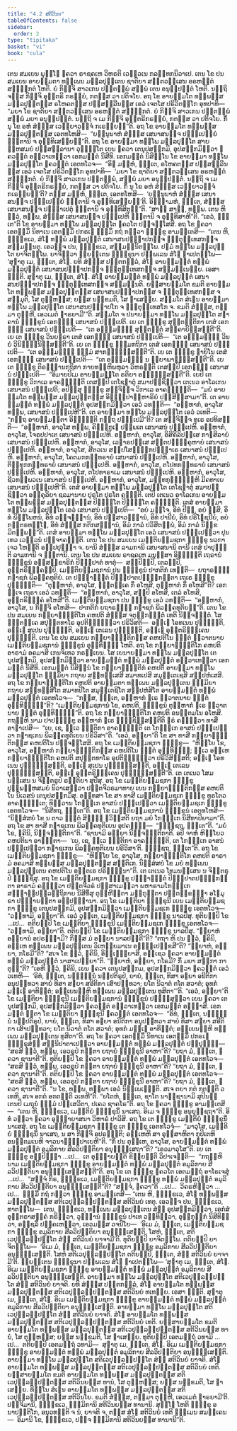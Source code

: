 ```yaml
---
title: "4.2 ສຕິວິນຍ"
tableOfContents: false
sidebar:
  order: 2
type: "tipitaka"
basket: "vi"
book: "cula"
---
```



<DynamicBreadcrumb />

<Division number="189" book="cula">

<Paragraph number="807" book="cula">
ເຕນ ສມເຍນ ພຸທ຺ໂຘ ຠຄວາ ຣາຊຄເຫ ວິຫຣຕິ ເວຬຸວເນ ກລນ຺ທກນິວາເປ. ເຕນ ໂຂ ປນ ສມເຍນ ອາຍສ຺ມຕາ ທພ຺ເພນ ມລ຺ລປຸຕ຺ເຕນ ຊາຕິຍາ ສຕ຺ຕວສ຺ເສນ ອຣຫຕ຺ຕໍ ສຈ຺ຉິກຕໍ ໂຫຕິ. ຍໍ ກິຎ຺ຈິ ສາວເກນ ປຕ຺ຕພ຺ພໍ ສພ຺ພໍ ເຕນ ອນຸປ຺ປຕ຺ຕໍ ໂຫຕິ. ນຕ຺ຖິ ຈສ຺ສ ກິຎ຺ຈິ ອຸຕ຺ຕຣິ ກຣຓີຍໍ, ກຕສ຺ສ ວາ ປຕິຈໂຍ. ອຖ ໂຂ ອາຍສ຺ມໂຕ ທພ຺ພສ຺ສ ມລ຺ລປຸຕ຺ຕສ຺ສ ຣໂຫຄຕສ຺ສ ປຏິສລ຺ລີນສ຺ສ ເອວໍ ເຈຕໂສ ປຣິວິຕກ຺ໂກ ອຸທປາທິ—  “ມຍາ ໂຂ ຊາຕິຍາ ສຕ຺ຕວສ຺ເສນ ອຣຫຕ຺ຕໍ ສຈ຺ຉິກຕໍ. ຍໍ ກິຎ຺ຈິ ສາວເກນ ປຕ຺ຕພ຺ພໍ ສພ຺ພໍ ມຍາ ອນຸປ຺ປຕ຺ຕໍ. ນຕ຺ຖິ ຈ ເມ ກິຎ຺ຈິ ອຸຕ຺ຕຣິກຣຓີຍໍ, ກຕສ຺ສ ວາ ປຕິຈໂຍ. ກິໍ ນຸ ໂຂ ອຫໍ ສໍຆສ຺ສ ເວຍ຺ຍາວຈ຺ຈໍ ກເຣຍ຺ຍນ຺”ຕິ.
</Paragraph>

<Paragraph number="808" book="cula">
ອຖ ໂຂ ອາຍສ຺ມໂຕ ທພ຺ພສ຺ສ ມລ຺ລປຸຕ຺ຕສ຺ສ ເອຕທໂຫສິ—  “ຍນ຺ນູນາຫໍ ສໍຆສ຺ສ ເສນາສນຎ຺ຈ ປຎ຺ຎເປຍ຺ຍໍ ຠຕ຺ຕານິ ຈ ອຸທ຺ທິເສຍ຺ຍນ຺”ຕິ. ອຖ ໂຂ ອາຍສ຺ມາ ທພ຺ໂພ ມລ຺ລປຸຕ຺ໂຕ ສາຍນ຺ຫສມຍໍ ປຏິສລ຺ລານາ ວຸຏ຺ຐິໂຕ ເຍນ ຠຄວາ ເຕນຸປສງ຺ກມິ, ອຸປສງ຺ກມິຕ຺ວາ ຠຄວນ຺ຕໍ ອຠິວາເທຕ຺ວາ ເອກມນ຺ຕໍ ນິສີທິ. ເອກມນ຺ຕໍ ນິສິນ຺ໂນ ໂຂ ອາຍສ຺ມາ ທພ຺ໂພ ມລ຺ລປຸຕ຺ໂຕ ຠຄວນ຺ຕໍ ເອຕທໂວຈ—  “ອິຘ ມຍ຺ຫໍ, ຠນ຺ເຕ, ຣໂຫຄຕສ຺ສ ປຏິສລ຺ລີນສ຺ສ ເອວໍ ເຈຕໂສ ປຣິວິຕກ຺ໂກ ອຸທປາທິ—  ‘ມຍາ ໂຂ ຊາຕິຍາ ສຕ຺ຕວສ຺ເສນ ອຣຫຕ຺ຕໍ ສຈ຺ຉິກຕໍ. ຍໍ ກິຎ຺ຈິ ສາວເກນ ປຕ຺ຕພ຺ພໍ, ສພ຺ພໍ ມຍາ ອນຸປ຺ປຕ຺ຕໍ. ນຕ຺ຖິ ຈ ເມ ກິຎ຺ຈິ ອຸຕ຺ຕຣິກຣຓີຍໍ, ກຕສ຺ສ ວາ ປຕິຈໂຍ. ກິໍ ນຸ ໂຂ ອຫໍ ສໍຆສ຺ສ ເວຍ຺ຍາວຈ຺ຈໍ ກເຣຍ຺ຍນ຺’ຕິ? ຕສ຺ສ ມຍ຺ຫໍ, ຠນ຺ເຕ, ເອຕທໂຫສິ—  ‘ຍນ຺ນູນາຫໍ ສໍຆສ຺ສ ເສນາສນຎ຺ຈ ປຎ຺ຎເປຍ຺ຍໍ ຠຕ຺ຕານິ ຈ ອຸທ຺ທິເສຍ຺ຍນ຺’ຕິ. ອິຈ຺ຉາມຫໍ, ຠນ຺ເຕ, ສໍຆສ຺ສ ເສນາສນຎ຺ຈ ປຎ຺ຎາເປຕຸໍ ຠຕ຺ຕານິ ຈ ອຸທ຺ທິສິຕຸນ຺”ຕິ. “ສາຘຸ ສາຘຸ, ທພ຺ພ. ເຕນ ຫິ ຕ຺ວໍ, ທພ຺ພ, ສໍຆສ຺ສ ເສນາສນຎ຺ຈ ປຎ຺ຎເປຫິ ຠຕ຺ຕານິ ຈ ອຸທ຺ທິສາຫີ”ຕິ. “ເອວໍ, ຠນ຺ເຕ”ຕິ ໂຂ ອາຍສ຺ມາ ທພ຺ໂພ ມລ຺ລປຸຕ຺ໂຕ ຠຄວໂຕ ປຈ຺ຈສ຺ໂສສິ. ອຖ ໂຂ ຠຄວາ ເອຕສ຺ມິໍ ນິທາເນ ເອຕສ຺ມິໍ ປກຣເຓ ຘມ຺ມິໍ ກຖໍ ກຕ຺ວາ ຠິກ຺ຂູ ອາມນ຺ເຕສິ—  “ເຕນ ຫິ, ຠິກ຺ຂເວ, ສໍໂຆ ທພ຺ພໍ ມລ຺ລປຸຕ຺ຕໍ ເສນາສນປຎ຺ຎາປກຎ຺ຈ ຠຕ຺ຕຸທ຺ເທສກຎ຺ຈ ສມ຺ມນ຺ນຕຸ. ເອວຎ຺ຈ ປນ, ຠິກ຺ຂເວ, ສມ຺ມນ຺ນິຕພ຺ໂພ. ປຐມໍ ທພ຺ໂພ ມລ຺ລປຸຕ຺ໂຕ ຍາຈິຕພ຺ໂພ. ຍາຈິຕ຺ວາ ພ຺ຍຕ຺ເຕນ ຠິກ຺ຂຸນາ ປຏິພເລນ ສໍໂຆ ຎາເປຕພ຺ໂພ—
</Paragraph>

</Division>
<Division number="190" book="cula">

<Paragraph number="809" book="cula">
‘ສຸຓາຕຸ ເມ, ຠນ຺ເຕ, ສໍໂຆ. ຍທິ ສໍຆສ຺ສ ປຕ຺ຕກລ຺ລໍ, ສໍໂຆ ອາຍສ຺ມນ຺ຕໍ ທພ຺ພໍ ມລ຺ລປຸຕ຺ຕໍ ເສນາສນປຎ຺ຎາປກຎ຺ຈ ຠຕ຺ຕຸທ຺ເທສກຎ຺ຈ ສມ຺ມນ຺ເນຍ຺ຍ. ເອສາ ຎຕ຺ຕິ.
</Paragraph>

<Paragraph number="810" book="cula">
ສຸຓາຕຸ ເມ, ຠນ຺ເຕ, ສໍໂຆ. ສໍໂຆ ອາຍສ຺ມນ຺ຕໍ ທພ຺ພໍ ມລ຺ລປຸຕ຺ຕໍ ເສນາສນປຎ຺ຎາປກຎ຺ຈ ຠຕ຺ຕຸທ຺ເທສກຎ຺ຈ ສມ຺ມນ຺ນຕິ. ຍສ຺ສາຍສ຺ມໂຕ ຂມຕິ ອາຍສ຺ມໂຕ ທພ຺ພສ຺ສ ມລ຺ລປຸຕ຺ຕສ຺ສ ເສນາສນປຎ຺ຎາປກສ຺ສ ຈ ຠຕ຺ຕຸທ຺ເທສກສ຺ສ ຈ ສມ຺ມຸຕິ, ໂສ ຕຸຓ຺ຫສ຺ສ; ຍສ຺ສ ນກ຺ຂມຕິ, ໂສ ຠາເສຍ຺ຍ.
</Paragraph>

<Paragraph number="811" book="cula">
ສມ຺ມໂຕ ສໍເຆນ ອາຍສ຺ມາ ທພ຺ໂພ ມລ຺ລປຸຕ຺ໂຕ ເສນາສນປຎ຺ຎາປໂກ ຈ ຠຕ຺ຕຸທ຺ເທສໂກ ຈ. ຂມຕິ ສໍຆສ຺ສ, ຕສ຺ມາ ຕຸຓ຺ຫີ, ເອວເມຕໍ ຘາຣຍາມີ’”ຕິ.
</Paragraph>

</Division>
<Division number="191" book="cula">

<Paragraph number="812" book="cula">
ສມ຺ມໂຕ ຈ ປນາຍສ຺ມາ ທພ຺ໂພ ມລ຺ລປຸຕ຺ໂຕ ສຠາຄານໍ ຠິກ຺ຂູນໍ ເອກຊ຺ຌໍ ເສນາສນໍ ປຎ຺ຎເປຕິ. ເຍ ເຕ ຠິກ຺ຂູ ສຸຕ຺ຕນ຺ຕິກາ ເຕສໍ ເອກຊ຺ຌໍ ເສນາສນໍ ປຎ຺ຎເປຕິ—  “ເຕ ອຎ຺ຎມຎ຺ຎໍ ສຸຕ຺ຕນ຺ຕໍ ສງ຺ຄາຍິສ຺ສນ຺ຕີ”ຕິ. ເຍ ເຕ ຠິກ຺ຂູ ວິນຍຘຣາ ເຕສໍ ເອກຊ຺ຌໍ ເສນາສນໍ ປຎ຺ຎເປຕິ—  “ເຕ ອຎ຺ຎມຎ຺ຎໍ ວິນຍໍ ວິນິຈ຺ຉິນິສ຺ສນ຺ຕີ”ຕິ. ເຍ ເຕ ຠິກ຺ຂູ ຘມ຺ມກຖິກາ ເຕສໍ ເອກຊ຺ຌໍ ເສນາສນໍ ປຎ຺ຎເປຕິ—  “ເຕ ອຎ຺ຎມຎ຺ຎໍ ຘມ຺ມໍ ສາກຈ຺ຉິສ຺ສນ຺ຕີ”ຕິ. ເຍ ເຕ ຠິກ຺ຂູ ຌາຍິໂນ ເຕສໍ ເອກຊ຺ຌໍ ເສນາສນໍ ປຎ຺ຎເປຕິ—  “ເຕ ອຎ຺ຎມຎ຺ຎໍ ນ ພ຺ຍາພາຘິສ຺ສນ຺ຕີ”ຕິ. ເຍ ເຕ ຠິກ຺ຂູ ຕິຣຈ຺ຉານກຖິກາ ກາຍທຬ຺ຫິພຫຸລາ ວິຫຣນ຺ຕິ ເຕສມ຺ປິ ເອກຊ຺ຌໍ ເສນາສນໍ ປຎ຺ຎເປຕິ—  “ອິມາຍປິເມ ອາຍສ຺ມນ຺ໂຕ ຣຕິຍາ ອຈ຺ຉິສ຺ສນ຺ຕີ”ຕິ. ເຍປິ ເຕ ຠິກ຺ຂູ ວິກາເລ ອາຄຈ຺ຉນ຺ຕິ ເຕສມ຺ປິ ເຕໂຊຘາຕຸໍ ສມາປຊ຺ຊິຕ຺ວາ ເຕເນວ ອາໂລເກນ ເສນາສນໍ ປຎ຺ຎເປຕິ; ອປິສ຺ສຸ ຠິກ຺ຂູ ສຎ຺ຈິຈ຺ຈ ວິກາເລ ອາຄຈ຺ຉນ຺ຕິ—  “ມຍໍ ອາຍສ຺ມໂຕ ທພ຺ພສ຺ສ ມລ຺ລປຸຕ຺ຕສ຺ສ ອິທ຺ຘິປາຏິຫາຣິຍໍ ປສ຺ສິສ຺ສາມາ”ຕິ.
</Paragraph>

<Paragraph number="813" book="cula">
ເຕ ອາຍສ຺ມນ຺ຕໍ ທພ຺ພໍ ມລ຺ລປຸຕ຺ຕໍ ອຸປສງ຺ກມິຕ຺ວາ ເອວໍ ວທນ຺ຕິ—  “ອມ຺ຫາກໍ, ອາວຸໂສ ທພ຺ພ, ເສນາສນໍ ປຎ຺ຎເປຫີ”ຕິ. ເຕ ອາຍສ຺ມາ ທພ຺ໂພ ມລ຺ລປຸຕ຺ໂຕ ເອວໍ ວເທຕິ—  “ກຕ຺ຖ ອາຍສ຺ມນ຺ຕາ ອິຈ຺ຉນ຺ຕິ ກຕ຺ຖ ປຎ຺ຎເປມີ”ຕິ? ເຕ ສຎ຺ຈິຈ຺ຈ ທູເຣ ອປທິສນ຺ຕິ—  “ອມ຺ຫາກໍ, ອາວຸໂສ ທພ຺ພ, ຄິຊ຺ຌກູເຏ ປພ຺ພເຕ ເສນາສນໍ ປຎ຺ຎເປຫິ. ອມ຺ຫາກໍ, ອາວຸໂສ, ໂຈຣປປາເຕ ເສນາສນໍ ປຎ຺ຎເປຫິ. ອມ຺ຫາກໍ, ອາວຸໂສ, ອິສິຄິລິປສ຺ເສ ກາຬສິລາຍໍ ເສນາສນໍ ປຎ຺ຎເປຫິ. ອມ຺ຫາກໍ, ອາວຸໂສ, ເວຠາຣປສ຺ເສ ສຕ຺ຕປຓ຺ຓິຄຸຫາຍໍ ເສນາສນໍ ປຎ຺ຎເປຫິ. ອມ຺ຫາກໍ, ອາວຸໂສ, ສີຕວເນ ສປ຺ປໂສຓ຺ຑິກປພ຺ຠາເຣ ເສນາສນໍ ປຎ຺ຎເປຫິ. ອມ຺ຫາກໍ, ອາວຸໂສ, ໂຄຕມກກນ຺ທຣາຍໍ ເສນາສນໍ ປຎ຺ຎເປຫິ. ອມ຺ຫາກໍ, ອາວຸໂສ, ຕິນ຺ທຸກກນ຺ທຣາຍໍ ເສນາສນໍ ປຎ຺ຎເປຫິ. ອມ຺ຫາກໍ, ອາວຸໂສ, ຕໂປທກນ຺ທຣາຍໍ ເສນາສນໍ ປຎ຺ຎເປຫິ. ອມ຺ຫາກໍ, ອາວຸໂສ, ຕໂປທາຣາເມ ເສນາສນໍ ປຎ຺ຎເປຫິ. ອມ຺ຫາກໍ, ອາວຸໂສ, ຊີວກມ຺ພວເນ ເສນາສນໍ ປຎ຺ຎເປຫິ. ອມ຺ຫາກໍ, ອາວຸໂສ, ມທ຺ທກຸຈ຺ຉິມ຺ຫິ ມິຄທາເຍ ເສນາສນໍ ປຎ຺ຎເປຫີ”ຕິ.
</Paragraph>

<Paragraph number="814" book="cula">
ເຕສໍ ອາຍສ຺ມາ ທພ຺ໂພ ມລ຺ລປຸຕ຺ໂຕ ເຕໂຊຘາຕຸໍ ສມາປຊ຺ຊິຕ຺ວາ ອງ຺ຄຸລິຍາ ຊລມານາຍ ປຸຣໂຕ ປຸຣໂຕ ຄຈ຺ຉຕິ. ເຕປິ ເຕເນວ ອາໂລເກນ ອາຍສ຺ມໂຕ ທພ຺ພສ຺ສ ມລ຺ລປຸຕ຺ຕສ຺ສ ປິຏ຺ຐິໂຕ ປິຏ຺ຐິໂຕ ຄຈ຺ຉນ຺ຕິ. ເຕສໍ ອາຍສ຺ມາ ທພ຺ໂພ ມລ຺ລປຸຕ຺ໂຕ ເອວໍ ເສນາສນໍ ປຎ຺ຎເປຕິ—  “ອຍໍ ມຎ຺ໂຈ, ອິທໍ ປີຐໍ, ອຍໍ ຠິສິ, ອິທໍ ພິພ຺ໂພຫນໍ, ອິທໍ ວຈ຺ຈຏ຺ຐານໍ, ອິທໍ ປສ຺ສາວຏ຺ຐານໍ, ອິທໍ ປານີຍໍ, ອິທໍ ປຣິໂຠຊນີຍໍ, ອຍໍ ກຕ຺ຕຣທຓ຺ໂຑ, ອິທໍ ສໍຆສ຺ສ ກຕິກສຓ຺ຐານໍ, ອິມໍ ກາລໍ ປວິສິຕພ຺ພໍ, ອິມໍ ກາລໍ ນິກ຺ຂມິຕພ຺ພນ຺”ຕິ. ເຕສໍ ອາຍສ຺ມາ ທພ຺ໂພ ມລ຺ລປຸຕ຺ໂຕ ເອວໍ ເສນາສນໍ ປຎ຺ຎເປຕ຺ວາ ປຸນເທວ ເວຬຸວນໍ ປຈ຺ຈາຄຈ຺ຉຕິ.
</Paragraph>

</Division>
<Division number="192" book="cula">

<Paragraph number="815" book="cula">
ເຕນ ໂຂ ປນ ສມເຍນ ເມຕ຺ຕິຍຠູມຊກາ ຠິກ຺ຂູ ນວກາ ເຈວ ໂຫນ຺ຕິ ອປ຺ປປຸຎ຺ຎາ ຈ. ຍານິ ສໍຆສ຺ສ ລາມການິ ເສນາສນານິ ຕານິ ເຕສໍ ປາປຸຓນ຺ຕິ ລາມການິ ຈ ຠຕ຺ຕານິ. ເຕນ ໂຂ ປນ ສມເຍນ ຣາຊຄເຫ ມນຸສ຺ສາ ອິຈ຺ຉນ຺ຕິ ເຖຣານໍ ຠິກ຺ຂູນໍ ອຠິສງ຺ຂາຣິກໍ ປິຓ຺ຑປາຕໍ ທາຕຸໍ—  ສປ຺ປິມ຺ປິ, ເຕລມ຺ປິ, ອຸຕ຺ຕຣິຠງ຺ຄມ຺ປິ. ເມຕ຺ຕິຍຠູມຊການໍ ປນ ຠິກ຺ຂູນໍ ປາກຕິກໍ ເທນ຺ຕິ—  ຍຖາຣນ຺ຘໍ ກຓາຊກໍ ພິລງ຺ຄທຸຕິຍໍ. ເຕ ປຈ຺ຉາຠຕ຺ຕໍ ປິຓ຺ຑປາຕປຏິກ຺ກນ຺ຕາ ເຖເຣ ຠິກ຺ຂູ ປຸຈ຺ຉນ຺ຕິ—  “ຕຸມ຺ຫາກໍ, ອາວຸໂສ, ຠຕ຺ຕຄ຺ເຄ ກິໍ ອໂຫສິ, ຕຸມ຺ຫາກໍ ກິໍ ອໂຫສີ”ຕິ? ເອກຈ຺ເຈ ເຖຣາ ເອວໍ ວທນ຺ຕິ—  “ອມ຺ຫາກໍ, ອາວຸໂສ, ສປ຺ປິ ອໂຫສິ, ເຕລໍ ອໂຫສິ, ອຸຕ຺ຕຣິຠງ຺ຄໍ ອໂຫສີ”ຕິ. ເມຕ຺ຕິຍຠູມຊກາ ປນ ຠິກ຺ຂູ ເອວໍ ວທນ຺ຕິ—  “ອມ຺ຫາກໍ, ອາວຸໂສ, ນ ກິຎ຺ຈິ ອໂຫສິ—  ປາກຕິກໍ ຍຖາຣນ຺ຘໍ ກຓາຊກໍ ພິລງ຺ຄທຸຕິຍນ຺”ຕິ.
</Paragraph>

<Paragraph number="816" book="cula">
ເຕນ ໂຂ ປນ ສມເຍນ ກລ຺ຍາຓຠຕ຺ຕິໂກ ຄຫປຕິ ສໍຆສ຺ສ ຈຕຸກ຺ກຠຕ຺ຕໍ ເທຕິ ນິຈ຺ຈຠຕ຺ຕໍ. ໂສ ຠຕ຺ຕຄ຺ເຄ ສປຸຕ຺ຕທາໂຣ ອຸປຕິຏ຺ຐິຕ຺ວາ ປຣິວິສຕິ—  ອຎ຺ເຎ ໂອທເນນ ປຸຈ຺ຉນ຺ຕິ, ອຎ຺ເຎ ສູເປນ ປຸຈ຺ຉນ຺ຕິ, ອຎ຺ເຎ ເຕເລນ ປຸຈ຺ຉນ຺ຕິ, ອຎ຺ເຎ ອຸຕ຺ຕຣິຠງ຺ເຄນ ປຸຈ຺ຉນ຺ຕິ. ເຕນ ໂຂ ປນ ສມເຍນ ກລ຺ຍາຓຠຕ຺ຕິກສ຺ສ ຄຫປຕິໂນ ຠຕ຺ຕໍ ສ຺ວາຕນາຍ ເມຕ຺ຕິຍຠູມຊການໍ ຠິກ຺ຂູນໍ ອຸທ຺ທິຏ຺ຐໍ ໂຫຕິ. ອຖ ໂຂ ກລ຺ຍາຓຠຕ຺ຕິໂກ ຄຫປຕິ ອາຣາມໍ ອຄມາສິ ເກນຈິເທວ ກຣຓີເຍນ. ໂສ ເຍນາຍສ຺ມາ ທພ຺ໂພ ມລ຺ລປຸຕ຺ໂຕ ເຕນຸປສງ຺ກມິ, ອຸປສງ຺ກມິຕ຺ວາ ອາຍສ຺ມນ຺ຕໍ ທພ຺ພໍ ມລ຺ລປຸຕ຺ຕໍ ອຠິວາເທຕ຺ວາ ເອກມນ຺ຕໍ ນິສີທິ. ເອກມນ຺ຕໍ ນິສິນ຺ນໍ ໂຂ ກລ຺ຍາຓຠຕ຺ຕິກໍ ຄຫປຕິໍ ອາຍສ຺ມາ ທພ຺ໂພ ມລ຺ລປຸຕ຺ໂຕ ຘມ຺ມິຍາ ກຖາຍ ສນ຺ທສ຺ເສສິ ສມາທເປສິ ສມຸຕ຺ເຕເຊສິ ສມ຺ປຫໍເສສິ. ອຖ ໂຂ ກລ຺ຍາຓຠຕ຺ຕິໂກ ຄຫປຕິ ອາຍສ຺ມຕາ ທພ຺ເພນ ມລ຺ລປຸຕ຺ເຕນ ຘມ຺ມິຍາ ກຖາຍ ສນ຺ທສ຺ສິໂຕ ສມາທປິໂຕ ສມຸຕ຺ເຕຊິໂຕ ສມ຺ປຫໍສິໂຕ ອາຍສ຺ມນ຺ຕໍ ທພ຺ພໍ ມລ຺ລປຸຕ຺ຕໍ ເອຕທໂວຈ—  “ກສ຺ສ, ຠນ຺ເຕ, ອມ຺ຫາກໍ ຆເຣ ສ຺ວາຕນາຍ ຠຕ຺ຕໍ ອຸທ຺ທິຏ຺ຐນ຺”ຕິ? “ເມຕ຺ຕິຍຠູມຊການໍ ໂຂ, ຄຫປຕິ, ຠິກ຺ຂູນໍ ຕຸມ຺ຫາກໍ ຆເຣ ສ຺ວາຕນາຍ ຠຕ຺ຕໍ ອຸທ຺ທິຏ຺ຐນ຺”ຕິ. ອຖ ໂຂ ກລ຺ຍາຓຠຕ຺ຕິໂກ ຄຫປຕິ ອນຕ຺ຕມໂນ ອໂຫສິ. ກຖຎ຺ຫິ ນາມ ປາປຠິກ຺ຂູ ອມ຺ຫາກໍ ຆເຣ ຠຸຎ຺ຊິສ຺ສນ຺ຕີຕິ ຆຣໍ ຄນ຺ຕ຺ວາ ທາສິໍ ອາຓາເປສິ—  “ເຍ, ເຊ, ສ຺ເວ ຠຕ຺ຕິກາ ອາຄຈ຺ຉນ຺ຕິ ເຕ ໂກຏ຺ຐເກ ອາສນໍ ປຎ຺ຎເປຕ຺ວາ ກຓາຊເກນ ພິລງ຺ຄທຸຕິເຍນ ປຣິວິສາ”ຕິ. “ເອວໍ, ອຍ຺ຍາ”ຕິ ໂຂ ສາ ທາສີ ກລ຺ຍາຓຠຕ຺ຕິກສ຺ສ ຄຫປຕິໂນ ປຈ຺ຈສ຺ໂສສິ.
</Paragraph>

<Paragraph number="817" book="cula">
ອຖ ໂຂ ເມຕ຺ຕິຍຠູມຊກາ ຠິກ຺ຂູ—  “ຫິຍ຺ໂຍ ໂຂ, ອາວຸໂສ, ອມ຺ຫາກໍ ກລ຺ຍາຓຠຕ຺ຕິກສ຺ສ ຄຫປຕິໂນ ຠຕ຺ຕໍ ອຸທ຺ທິຏ຺ຐໍ; ສ຺ເວ ອມ຺ເຫ ກລ຺ຍາຓຠຕ຺ຕິໂກ ຄຫປຕິ ສປຸຕ຺ຕທາໂຣ ອຸປຕິຏ຺ຐິຕ຺ວາ ປຣິວິສິສ຺ສຕິ; ອຎ຺ເຎ ໂອທເນນ ປຸຈ຺ຉິສ຺ສນ຺ຕິ, ອຎ຺ເຎ ສູເປນ ປຸຈ຺ຉິສ຺ສນ຺ຕິ, ອຎ຺ເຎ ເຕເລນ ປຸຈ຺ຉິສ຺ສນ຺ຕິ, ອຎ຺ເຎ ອຸຕ຺ຕຣິຠງ຺ເຄນ ປຸຈ຺ຉິສ຺ສນ຺ຕີ”ຕິ. ເຕ ເຕເນວ ໂສມນສ຺ເສນ ນ ຈິຕ຺ຕຣູປໍ ຣຕ຺ຕິຍາ ສຸປິໍສຸ. ອຖ ໂຂ ເມຕ຺ຕິຍຠູມຊກາ ຠິກ຺ຂູ ປຸພ຺ພຓ຺ຫສມຍໍ ນິວາເສຕ຺ວາ ປຕ຺ຕຈີວຣມາທາຍ ເຍນ ກລ຺ຍາຓຠຕ຺ຕິກສ຺ສ ຄຫປຕິໂນ ນິເວສນໍ ເຕນຸປສງ຺ກມິໍສຸ. ອທ຺ທສາ ໂຂ ສາ ທາສີ ເມຕ຺ຕິຍຠູມຊເກ ຠິກ຺ຂູ ທູຣໂຕວ ອາຄຈ຺ຉນ຺ເຕ; ທິສ຺ວານ ໂກຏ຺ຐເກ ອາສນໍ ປຎ຺ຎເປຕ຺ວາ ເມຕ຺ຕິຍຠູມຊເກ ຠິກ຺ຂູ ເອຕທໂວຈ—  “ນິສີທຖ, ຠນ຺ເຕ”ຕິ. ອຖ ໂຂ ເມຕ຺ຕິຍຠູມຊການໍ ຠິກ຺ຂູນໍ ເອຕທໂຫສິ—  “ນິສ຺ສໍສຍໍ ໂຂ ນ ຕາວ ຠຕ຺ຕໍ ສິທ຺ຘໍ ຠວິສ຺ສຕິ ຍຖາ ມຍໍ ໂກຏ຺ຐເກ ນິສີທາປິຍາມາ”ຕິ. ອຖ ໂຂ ສາ ທາສີ ກຓາຊເກນ ພິລງ຺ຄທຸຕິເຍນ ອຸປຄຎ຺ຉິ—  “ຠຸຎ຺ຊຖ, ຠນ຺ເຕ”ຕິ. “ມຍໍ ໂຂ, ຠຄິນິ, ນິຈ຺ຈຠຕ຺ຕິກາ”ຕິ. “ຊານາມິ ອຍ຺ຍາ ນິຈ຺ຈຠຕ຺ຕິກາຕິ. ອປິ ຈາຫໍ ຫິຍ຺ໂຍວ ຄຫປຕິນາ ອາຓຕ຺ຕາ—  ‘ເຍ, ເຊ, ສ຺ເວ ຠຕ຺ຕິກາ ອາຄຈ຺ຉນ຺ຕິ, ເຕ ໂກຏ຺ຐເກ ອາສນໍ ປຎ຺ຎເປຕ຺ວາ ກຓາຊເກນ ພິລງ຺ຄທຸຕິເຍນ ປຣິວິສາ’ຕິ. ຠຸຎ຺ຊຖ, ຠນ຺ເຕ”ຕິ. ອຖ ໂຂ ເມຕ຺ຕິຍຠູມຊກາ ຠິກ຺ຂູ—  “ຫິຍ຺ໂຍ ໂຂ, ອາວຸໂສ, ກລ຺ຍາຓຠຕ຺ຕິໂກ ຄຫປຕິ ອາຣາມໍ ອຄມາສິ ທພ຺ພສ຺ສ ມລ຺ລປຸຕ຺ຕສ຺ສ ສນ຺ຕິເກ. ນິສ຺ສໍສຍໍ ໂຂ ມຍໍ ທພ຺ເພນ ມລ຺ລປຸຕ຺ເຕນ ຄຫປຕິໂນ ອນ຺ຕເຣ ປຣິຠິນ຺ນາ”ຕິ. ເຕ ເຕເນວ ໂທມນສ຺ເສນ ນ ຈິຕ຺ຕຣູປໍ ຠຸຎ຺ຊິໍສຸ. ອຖ ໂຂ ເມຕ຺ຕິຍຠູມຊກາ ຠິກ຺ຂູ ປຈ຺ຉາຠຕ຺ຕໍ ປິຓ຺ຑປາຕປຏິກ຺ກນ຺ຕາ ອາຣາມໍ ຄນ຺ຕ຺ວາ ປຕ຺ຕຈີວຣໍ ປຏິສາເມຕ຺ວາ ພຫາຣາມໂກຏ຺ຐເກ ສງ຺ຆາຏິປລ຺ລຕ຺ຖິກາຍ ນິສີທິໍສຸ ຕຸຓ຺ຫີຠູຕາ ມງ຺ກຸຠູຕາ ປຕ຺ຕກ຺ຂນ຺ຘາ ອໂຘມຸຂາ ປຊ຺ຌາຍນ຺ຕາ ອປ຺ປຏິຠານາ.
</Paragraph>

<Paragraph number="818" book="cula">
ອຖ ໂຂ ເມຕ຺ຕິຍາ ຠິກ຺ຂຸນີ ເຍນ ເມຕ຺ຕິຍຠູມຊກາ ຠິກ຺ຂູ ເຕນຸປສງ຺ກມິ, ອຸປສງ຺ກມິຕ຺ວາ ເມຕ຺ຕິຍຠູມຊເກ ຠິກ຺ຂູ ເອຕທໂວຈ—  “ວນ຺ທາມິ, ອຍ຺ຍາ”ຕິ. ເອວໍ ວຸຕ຺ເຕ, ເມຕ຺ຕິຍຠູມຊກາ ຠິກ຺ຂູ ນາລປິໍສຸ. ທຸຕິຍມ຺ປິ ໂຂ …ເປ…  ຕຕິຍມ຺ປິ ໂຂ ເມຕ຺ຕິຍາ ຠິກ຺ຂຸນີ ເມຕ຺ຕິຍຠູມຊເກ ຠິກ຺ຂູ ເອຕທໂວຈ—  “ວນ຺ທາມິ, ອຍ຺ຍາ”ຕິ. ຕຕິຍມ຺ປິ ໂຂ ເມຕ຺ຕິຍຠູມຊກາ ຠິກ຺ຂູ ນາລປິໍສຸ. “ກ຺ຍາຫໍ ອຍ຺ຍານໍ ອປຣຊ຺ຌາມິ? ກິສ຺ສ ມໍ ອຍ຺ຍາ ນາລປນ຺ຕີ”ຕິ? “ຕຖາ ຫິ ປນ ຕ຺ວໍ, ຠຄິນິ, ອມ຺ເຫ ທພ຺ເພນ ມລ຺ລປຸຕ຺ເຕນ ວິເຫຐິຍມາເນ ອຊ຺ຌຸເປກ຺ຂສີ”ຕິ? “ກ຺ຍາຫໍ, ອຍ຺ຍາ, ກໂຣມີ”ຕິ? “ສເຈ ໂຂ ຕ຺ວໍ, ຠຄິນິ, ອິຈ຺ເຉຍ຺ຍາສິ, ອຊ຺ເຊວ ຠຄວາ ອາຍສ຺ມນ຺ຕໍ ທພ຺ພໍ ມລ຺ລປຸຕ຺ຕໍ ນາສາເປຍ຺ຍາ”ຕິ. “ກ຺ຍາຫໍ, ອຍ຺ຍາ, ກໂຣມິ? ກິໍ ມຍາ ສກ຺ກາ ກາຕຸນ຺”ຕິ? “ເອຫິ ຕ຺ວໍ, ຠຄິນິ, ເຍນ ຠຄວາ ເຕນຸປສງ຺ກມ, ອຸປສງ຺ກມິຕ຺ວາ ຠຄວນ຺ຕໍ ເອວໍ ວເທຫິ—  ‘ອິທໍ, ຠນ຺ເຕ, ນຈ຺ຉນ຺ນໍ ນປ຺ປຕິຣູປໍ, ຍາຍໍ, ຠນ຺ເຕ, ທິສາ ອຠຍາ ອນີຕິກາ ອນຸປທ຺ທວາ ສາຍໍ ທິສາ ສຠຍາ ສອີຕິກາ ເສົາປທ຺ທວາ; ຍໂຕ ນິວາຕໍ ຕໂຕ ສວາຕໍ; ອຸທກໍ ມຎ຺ເຎ ອາທິຕ຺ຕໍ; ອຍ຺ເຍນມ຺ຫິ ທພ຺ເພນ ມລ຺ລປຸຕ຺ເຕນ ທູສິຕາ’”ຕິ. “ເອວໍ, ອຍ຺ຍາ”ຕິ ໂຂ ເມຕ຺ຕິຍາ ຠິກ຺ຂຸນີ ເມຕ຺ຕິຍຠູມຊການໍ ຠິກ຺ຂູນໍ ປຏິສ຺ສຸຕ຺ວາ ເຍນ ຠຄວາ ເຕນຸປສງ຺ກມິ, ອຸປສງ຺ກມິຕ຺ວາ ຠຄວນ຺ຕໍ ອຠິວາເທຕ຺ວາ ເອກມນ຺ຕໍ ອຏ຺ຐາສິ. ເອກມນ຺ຕໍ ຐິຕາ ໂຂ ເມຕ຺ຕິຍາ ຠິກ຺ຂຸນີ ຠຄວນ຺ຕໍ ເອຕທໂວຈ—  “ອິທໍ, ຠນ຺ເຕ, ນຈ຺ຉນ຺ນໍ ນປ຺ປຕິຣູປໍ, ຍາຍໍ, ຠນ຺ເຕ, ທິສາ ອຠຍາ ອນີຕິກາ ອນຸປທ຺ທວາ ສາຍໍ ທິສາ ສຠຍາ ສອີຕິກາ ເສົາປທ຺ທວາ; ຍໂຕ ນິວາຕໍ ຕໂຕ ສວາຕໍ; ອຸທກໍ ມຎ຺ເຎ ອາທິຕ຺ຕໍ; ອຍ຺ເຍນມ຺ຫິ ທພ຺ເພນ ມລ຺ລປຸຕ຺ເຕນ ທູສິຕາ”ຕິ.
</Paragraph>

</Division>
<Division number="193" book="cula">

<Paragraph number="819" book="cula">
ອຖ ໂຂ ຠຄວາ ເອຕສ຺ມິໍ ນິທາເນ ເອຕສ຺ມິໍ ປກຣເຓ ຠິກ຺ຂຸສໍຆໍ ສນ຺ນິປາຕາເປຕ຺ວາ ອາຍສ຺ມນ຺ຕໍ ທພ຺ພໍ ມລ຺ລປຸຕ຺ຕໍ ປຏິປຸຈ຺ຉິ—  “ສຣສິ ຕ຺ວໍ, ທພ຺ພ, ເອວຣູປໍ ກຕ຺ຕາ ຍຖາຍໍ ຠິກ຺ຂຸນີ ອາຫາ”ຕິ? “ຍຖາ ມໍ, ຠນ຺ເຕ, ຠຄວາ ຊານາຕີ”ຕິ. ທຸຕິຍມ຺ປິ ໂຂ ຠຄວາ ອາຍສ຺ມນ຺ຕໍ ທພ຺ພໍ ມລ຺ລປຸຕ຺ຕໍ ເອຕທໂວຈ—  “ສຣສິ ຕ຺ວໍ, ທພ຺ພ, ເອວຣູປໍ ກຕ຺ຕາ ຍຖາຍໍ ຠິກ຺ຂຸນີ ອາຫາ”ຕິ? “ຍຖາ ມໍ, ຠນ຺ເຕ, ຠຄວາ ຊານາຕີ”ຕິ. ຕຕິຍມ຺ປິ ໂຂ ຠຄວາ ອາຍສ຺ມນ຺ຕໍ ທພ຺ພໍ ມລ຺ລປຸຕ຺ຕໍ ເອຕທໂວຈ—  “ສຣສິ ຕ຺ວໍ, ທພ຺ພ, ເອວຣູປໍ ກຕ຺ຕາ ຍຖາຍໍ ຠິກ຺ຂຸນີ ອາຫາ”ຕິ? “ຍຖາ ມໍ, ຠນ຺ເຕ, ຠຄວາ ຊານາຕີ”ຕິ. “ນ ໂຂ, ທພ຺ພ, ທພ຺ພາ ເອວໍ ນິພ຺ເພເຐນ຺ຕິ. ສເຈ ຕຍາ ກຕໍ ກຕນ຺ຕິ ວເທຫິ. ສເຈ ອກຕໍ ອກຕນ຺ຕິ ວເທຫີ”ຕິ. “ຍໂຕຫໍ, ຠນ຺ເຕ, ຊາໂຕ ນາຠິຊານາມິ ສຸປິນນ຺ເຕນປິ ເມຖຸນໍ ຘມ຺ມໍ ປຏິເສວິຕາ, ປເຄວ ຊາຄໂຣ”ຕິ. ອຖ ໂຂ ຠຄວາ ຠິກ຺ຂູ ອາມນ຺ເຕສິ—  “ເຕນ ຫິ, ຠິກ຺ຂເວ, ເມຕ຺ຕິຍໍ ຠິກ຺ຂຸນິໍ ນາເສຖ. ອິເມ ຈ ຠິກ຺ຂູ ອນຸຍຸຎ຺ຊຖາ”ຕິ. ອິທໍ ວຕ຺ວາ ຠຄວາ ອຸຏ຺ຐາຍາສນາ ວິຫາຣໍ ປາວິສິ.
</Paragraph>

<Paragraph number="820" book="cula">
ອຖ ໂຂ ເຕ ຠິກ຺ຂູ ເມຕ຺ຕິຍໍ ຠິກ຺ຂຸນິໍ ນາເສສຸໍ. ອຖ ໂຂ ເມຕ຺ຕິຍຠູມຊກາ ຠິກ຺ຂູ ເຕ ຠິກ຺ຂູ ເອຕທໂວຈຸໍ—  “ມາວຸໂສ, ເມຕ຺ຕິຍໍ ຠິກ຺ຂຸນິໍ ນາເສຖ, ນ ສາ ກິຎ຺ຈິ ອປຣຊ຺ຌຕິ; ອມ຺ເຫຫິ ສາ ອຸສ຺ສາຫິຕາ ກຸປິເຕຫິ ອນຕ຺ຕມເນຫິ ຈາວນາຘິປ຺ປາເຍຫີ”ຕິ. “ກິໍ ປນ ຕຸມ຺ເຫ, ອາວຸໂສ, ອາຍສ຺ມນ຺ຕໍ ທພ຺ພໍ ມລ຺ລປຸຕ຺ຕໍ ອມູລິກາຍ ສີລວິປຕ຺ຕິຍາ ອນຸທ຺ຘໍເສຖາ”ຕິ? “ເອວມາວຸໂສ”ຕິ. ເຍ ເຕ ຠິກ຺ຂູ ອປ຺ປິຈ຺ຉາ …ເປ…  ເຕ ອຸຊ຺ຌາຍນ຺ຕິ ຂິຍ຺ຍນ຺ຕິ ວິປາເຈນ຺ຕິ—  “ກຖຎ຺ຫິ ນາມ ເມຕ຺ຕິຍຠູມຊກາ ຠິກ຺ຂູ ອາຍສ຺ມນ຺ຕໍ ທພ຺ພໍ ມລ຺ລປຸຕ຺ຕໍ ອມູລິກາຍ ສີລວິປຕ຺ຕິຍາ ອນຸທ຺ຘໍເສສ຺ສນ຺ຕີ”ຕິ. ອຖ ໂຂ ເຕ ຠິກ຺ຂູ ຠຄວໂຕ ເອຕມຕ຺ຖໍ ອາໂຣເຈສຸໍ …ເປ…  “ສຈ຺ຈໍ ກິຣ, ຠິກ຺ຂເວ, ເມຕ຺ຕິຍຠູມຊກາ ຠິກ຺ຂູ ທພ຺ພໍ ມລ຺ລປຸຕ຺ຕໍ ອມູລິກາຍ ສີລວິປຕ຺ຕິຍາ ອນຸທ຺ຘໍເສນ຺ຕີ”ຕິ? “ສຈ຺ຈໍ, ຠຄວາ”ຕິ …ເປ…  ວິຄຣຫິຕ຺ວາ …ເປ…  ຘມ຺ມິໍ ກຖໍ ກຕ຺ວາ ຠິກ຺ຂູ ອາມນ຺ເຕສິ—
</Paragraph>

<Paragraph number="821" book="cula">
“ເຕນ ຫິ, ຠິກ຺ຂເວ, ສໍໂຆ ທພ຺ພສ຺ສ ມລ຺ລປຸຕ຺ຕສ຺ສ ສຕິເວປຸລ຺ລປ຺ປຕ຺ຕສ຺ສ ສຕິວິນຍໍ ເທຕຸ. ເອວຎ຺ຈ ປນ, ຠິກ຺ຂເວ, ທາຕພ຺ໂພ—  ເຕນ, ຠິກ຺ຂເວ, ທພ຺ເພນ ມລ຺ລປຸຕ຺ເຕນ ສໍຆໍ ອຸປສງ຺ກມິຕ຺ວາ, ເອກໍສໍ ອຸຕ຺ຕຣາສງ຺ຄໍ ກຣິຕ຺ວາ, ວຸຑ຺ຒານໍ ຠິກ຺ຂູນໍ ປາເທ ວນ຺ທິຕ຺ວາ, ອຸກ຺ກຸຏິກໍ ນິສີທິຕ຺ວາ, ອຎ຺ຊລິໍ ປຄ຺ຄເຫຕ຺ວາ, ເອວມສ຺ສ ວຈນີໂຍ—  ‘ອິເມ ມໍ, ຠນ຺ເຕ, ເມຕ຺ຕິຍຠູມຊກາ ຠິກ຺ຂູ ອມູລິກາຍ ສີລວິປຕ຺ຕິຍາ ອນຸທ຺ຘໍເສນ຺ຕິ. ໂສຫໍ, ຠນ຺ເຕ, ສຕິເວປຸລ຺ລປ຺ປຕ຺ໂຕ ສໍຆໍ ສຕິວິນຍໍ ຍາຈາມີ’ຕິ. ທຸຕິຍມ຺ປິ ຍາຈິຕພ຺ໂພ. ຕຕິຍມ຺ປິ ຍາຈິຕພ຺ໂພ—  ‘ອິເມ ມໍ, ຠນ຺ເຕ, ເມຕ຺ຕິຍຠູມຊກາ ຠິກ຺ຂູ ອມູລິກາຍ ສີລວິປຕ຺ຕິຍາ ອນຸທ຺ຘໍເສນ຺ຕິ. ໂສຫໍ ສຕິເວປຸລ຺ລປ຺ປຕ຺ໂຕ ຕຕິຍມ຺ປິ, ຠນ຺ເຕ, ສໍຆໍ ສຕິວິນຍໍ ຍາຈາມີ’ຕິ. ພ຺ຍຕ຺ເຕນ ຠິກ຺ຂຸນາ ປຏິພເລນ ສໍໂຆ ຎາເປຕພ຺ໂພ—
</Paragraph>

</Division>
<Division number="194" book="cula">

<Paragraph number="822" book="cula">
‘ສຸຓາຕຸ ເມ, ຠນ຺ເຕ, ສໍໂຆ. ອິເມ ເມຕ຺ຕິຍຠູມຊກາ ຠິກ຺ຂູ ອາຍສ຺ມນ຺ຕໍ ທພ຺ພໍ ມລ຺ລປຸຕ຺ຕໍ ອມູລິກາຍ ສີລວິປຕ຺ຕິຍາ ອນຸທ຺ຘໍເສນ຺ຕິ. ອາຍສ຺ມາ ທພ຺ໂພ ມລ຺ລປຸຕ຺ໂຕ ສຕິເວປຸລ຺ລປ຺ປຕ຺ໂຕ ສໍຆໍ ສຕິວິນຍໍ ຍາຈຕິ. ຍທິ ສໍຆສ຺ສ ປຕ຺ຕກລ຺ລໍ, ສໍໂຆ ອາຍສ຺ມໂຕ ທພ຺ພສ຺ສ ມລ຺ລປຸຕ຺ຕສ຺ສ ສຕິເວປຸລ຺ລປ຺ປຕ຺ຕສ຺ສ ສຕິວິນຍໍ ທເທຍ຺ຍ. ເອສາ ຎຕ຺ຕິ.
</Paragraph>

<Paragraph number="823" book="cula">
ສຸຓາຕຸ ເມ, ຠນ຺ເຕ, ສໍໂຆ. ອິເມ ເມຕ຺ຕິຍຠູມຊກາ ຠິກ຺ຂູ ອາຍສ຺ມນ຺ຕໍ ທພ຺ພໍ ມລ຺ລປຸຕ຺ຕໍ ອມູລິກາຍ ສີລວິປຕ຺ຕິຍາ ອນຸທ຺ຘໍເສນ຺ຕິ. ອາຍສ຺ມາ ທພ຺ໂພ ມລ຺ລປຸຕ຺ໂຕ ສຕິເວປຸລ຺ລປ຺ປຕ຺ໂຕ ສໍຆໍ ສຕິວິນຍໍ ຍາຈຕິ. ສໍໂຆ ອາຍສ຺ມໂຕ ທພ຺ພສ຺ສ ມລ຺ລປຸຕ຺ຕສ຺ສ ສຕິເວປຸລ຺ລປ຺ປຕ຺ຕສ຺ສ ສຕິວິນຍໍ ເທຕິ. ຍສ຺ສາຍສ຺ມໂຕ ຂມຕິ ອາຍສ຺ມໂຕ ທພ຺ພສ຺ສ ມລ຺ລປຸຕ຺ຕສ຺ສ ສຕິເວປຸລ຺ລປ຺ປຕ຺ຕສ຺ສ ສຕິວິນຍສ຺ສ ທານໍ, ໂສ ຕຸຓ຺ຫສ຺ສ; ຍສ຺ສ ນກ຺ຂມຕິ, ໂສ ຠາເສຍ຺ຍ.
</Paragraph>

<Paragraph number="824" book="cula">
ທຸຕິຍມ຺ປິ ເອຕມຕ຺ຖໍ ວທາມິ …ເປ…  ຕຕິຍມ຺ປິ ເອຕມຕ຺ຖໍ ວທາມິ—  ສຸຓາຕຸ ເມ, ຠນ຺ເຕ, ສໍໂຆ. ອິເມ ເມຕ຺ຕິຍຠູມຊກາ ຠິກ຺ຂູ ອາຍສ຺ມນ຺ຕໍ ທພ຺ພໍ ມລ຺ລປຸຕ຺ຕໍ ອມູລິກາຍ ສີລວິປຕ຺ຕິຍາ ອນຸທ຺ຘໍເສນ຺ຕິ. ອາຍສ຺ມາ ທພ຺ໂພ ມລ຺ລປຸຕ຺ໂຕ ສຕິເວປຸລ຺ລປ຺ປຕ຺ໂຕ ສໍຆໍ ສຕິວິນຍໍ ຍາຈຕິ. ສໍໂຆ ອາຍສ຺ມໂຕ ທພ຺ພສ຺ສ ມລ຺ລປຸຕ຺ຕສ຺ສ ສຕິເວປຸລ຺ລປ຺ປຕ຺ຕສ຺ສ ສຕິວິນຍໍ ເທຕິ. ຍສ຺ສາຍສ຺ມໂຕ ຂມຕິ ອາຍສ຺ມໂຕ ທພ຺ພສ຺ສ ມລ຺ລປຸຕ຺ຕສ຺ສ ສຕິເວປຸລ຺ລປ຺ປຕ຺ຕສ຺ສ ສຕິວິນຍສ຺ສ ທານໍ, ໂສ ຕຸຓ຺ຫສ຺ສ; ຍສ຺ສ ນກ຺ຂມຕິ, ໂສ ຠາເສຍ຺ຍ.
</Paragraph>

<Paragraph number="825" book="cula">
ທິນ຺ໂນ ສໍເຆນ ອາຍສ຺ມໂຕ ທພ຺ພສ຺ສ ມລ຺ລປຸຕ຺ຕສ຺ສ ສຕິເວປຸລ຺ລປ຺ປຕ຺ຕສ຺ສ ສຕິວິນໂຍ. ຂມຕິ ສໍຆສ຺ສ, ຕສ຺ມາ ຕຸຓ຺ຫີ, ເອວເມຕໍ ຘາຣຍາມີ’ຕິ.
</Paragraph>

</Division>
<Division number="195" book="cula">

<Paragraph number="826" book="cula">
ປຎ຺ຈິມານິ, ຠິກ຺ຂເວ, ຘມ຺ມິການິ ສຕິວິນຍສ຺ສ ທານານິ. ສຸທ຺ໂຘ ໂຫຕິ ຠິກ຺ຂຸ ອນາປຕ຺ຕິໂກ, ອນຸວທນ຺ຕິ ຈ ນໍ, ຍາຈຕິ ຈ, ຕສ຺ສ ສໍໂຆ ສຕິວິນຍໍ ເທຕິ ຘມ຺ເມນ ສມຄ຺ເຄນ—  ອິມານິ ໂຂ, ຠິກ຺ຂເວ, ປຎ຺ຈ ຘມ຺ມິການິ ສຕິວິນຍສ຺ສ ທານານີ”ຕິ.
</Paragraph>
</Division>